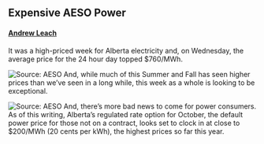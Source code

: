 ## Expensive AESO Power

#### [Andrew Leach](https://www.linkedin.com/in/leach-econ/)

It was a high-priced week for Alberta electricity and, on Wednesday, the average price for the 24 hour day topped $760/MWh. 

![Source: AESO](aeso_spikes.png)
And, while much of this Summer and Fall has seen higher prices than we've seen in a long while, this week as a whole is looking to be exceptional.

![Source: AESO](docs/index_files/figure-html/aeso_prices_plot-1.png)
And, there's more bad news to come for power consumers. As of this writing, Alberta's regulated rate option for October, the default power price for those not on a contract, looks set to clock in at close to $200/MWh (20 cents per kWh), the highest prices so far this year.
